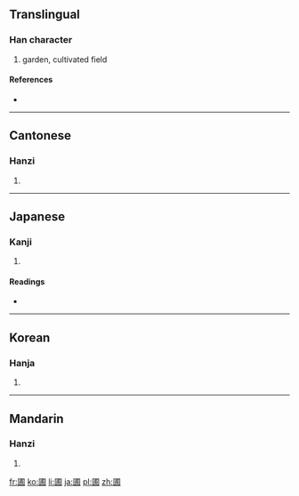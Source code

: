 ==Translingual==

===Han character===
{{Han char|rn=31|rad=囗|as=07|sn=10|four=6022<sub>7</sub>|canj=田戈十月 (WIJB)}}

# garden, cultivated field

====References====
* {{Han ref|kx=0218.210|dkj=04774|dj=0446.220|hdz=10718.150|uh=5703|ud=22275|bh=AE45|bd=44613}}

----

==Cantonese==

===Hanzi===
{{yue-hanzi|jyut=|y=bou2}}

# {{defn|Cantonese}}

----

==Japanese==

===Kanji===
{{ja-kanji|grade=|rs=囗07}}

# {{defn|Japanese}}

====Readings====
* {{ja-readings|on=[[ほ]] (ho)|kun=[[はたけ]] (hatake)}}

----

==Korean==

===Hanja===
{{ko-hanja|hangeul=포|rv=po|mr=p'o}}

# {{defn|Korean}}

----

==Mandarin==

===Hanzi===
{{cmn-hanzi|pin=[[pǔ]] ([[pu3]])|wg=p'u<sup>3</sup>}}

# {{defn|Mandarin}}

[[fr:圃]]
[[ko:圃]]
[[li:圃]]
[[ja:圃]]
[[pl:圃]]
[[zh:圃]]